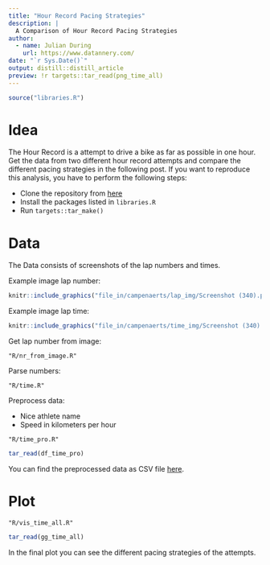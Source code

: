```yaml
---
title: "Hour Record Pacing Strategies"
description: |
  A Comparison of Hour Record Pacing Strategies
author:
  - name: Julian During 
    url: https://www.datannery.com/
date: "`r Sys.Date()`"
output: distill::distill_article
preview: !r targets::tar_read(png_time_all)
---
```


```r
source("libraries.R")
```

# Idea

The Hour Record is a attempt to drive a bike as far as possible in one hour.
Get the data from two different hour record attempts and compare the different
pacing strategies in the following post. If you want to reproduce this analysis,
you have to perform the following steps:

* Clone the repository from [here](`r tar_read(repo)`)
* Install the packages listed in `libraries.R`
* Run `targets::tar_make()`

# Data

The Data consists of screenshots of the lap numbers and times.

Example image lap number:

```r
knitr::include_graphics("file_in/campenaerts/lap_img/Screenshot (340).png")
```

Example image lap time:

```r
knitr::include_graphics("file_in/campenaerts/time_img/Screenshot (340).png")
```

Get lap number from image:

```embed
"R/nr_from_image.R"
```

Parse numbers:

```embed
"R/time.R"
```

Preprocess data:

* Nice athlete name
* Speed in kilometers per hour

```embed
"R/time_pro.R"
```


```r
tar_read(df_time_pro)
```

You can find the preprocessed data as CSV file [here](`r tar_read(csv_url)`).

# Plot

```embed
"R/vis_time_all.R"
```

```r
tar_read(gg_time_all)
```

In the final plot you can see the different pacing strategies of the attempts.